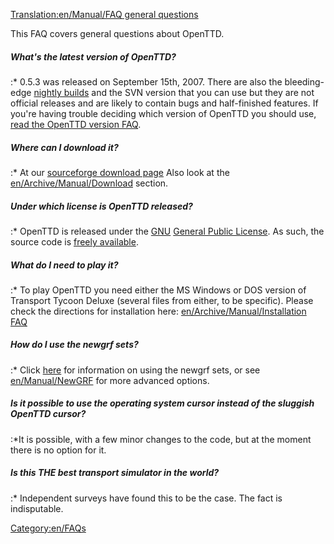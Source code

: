 [[Translation:en/Manual/FAQ general questions]]


This FAQ covers general questions about OpenTTD.

=====What's the latest version of OpenTTD?=====
:* 0.5.3 was released on September 15th, 2007.  There are also the bleeding-edge [[en/Archive/Community/Nightly build|nightly builds]] and the SVN version that you can use but they are not official releases and are likely to contain bugs and half-finished features. If you're having trouble deciding which version of OpenTTD you should use, [[en/Archive/Community/FAQ OpenTTD versions|read the OpenTTD version FAQ]].

=====Where can I download it?=====
:* At our [http://sourceforge.net/project/showfiles.php?group_id=103924&package_id=111717 sourceforge download page] Also look at the [[en/Archive/Manual/Download]] section.
=====Under which license is OpenTTD released?=====
:* OpenTTD is released under the [http://www.gnu.org/ GNU] [http://www.gnu.org/copyleft/gpl.html General Public License].  As such, the source code is [[en/Development/FAQ development#how-can-i-obtain-the-source-code|freely available]].

=====What do I need to play it?=====
:* To play OpenTTD you need either the MS Windows or DOS version of Transport Tycoon Deluxe (several files from either, to be specific). Please check the directions for installation here: [[en/Archive/Manual/Installation FAQ]]

=====How do I use the newgrf sets?=====
:* Click [[en/Archive/Community/NewGRF FAQ|here]] for information on using the newgrf sets, or see [[en/Manual/NewGRF]] for more advanced options.

=====Is it possible to use the operating system cursor instead of the sluggish OpenTTD cursor?=====

:*It is possible, with a few minor changes to the code, but at the moment there is no option for it.

=====Is this THE best transport simulator in the world?=====

:* Independent surveys have found this to be the case. The fact is indisputable.

[[Category:en/FAQs]]